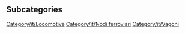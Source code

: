 
== Subcategories ==
[[Category/it/Locomotive]]
[[Category/it/Nodi ferroviari]]
[[Category/it/Vagoni]]

